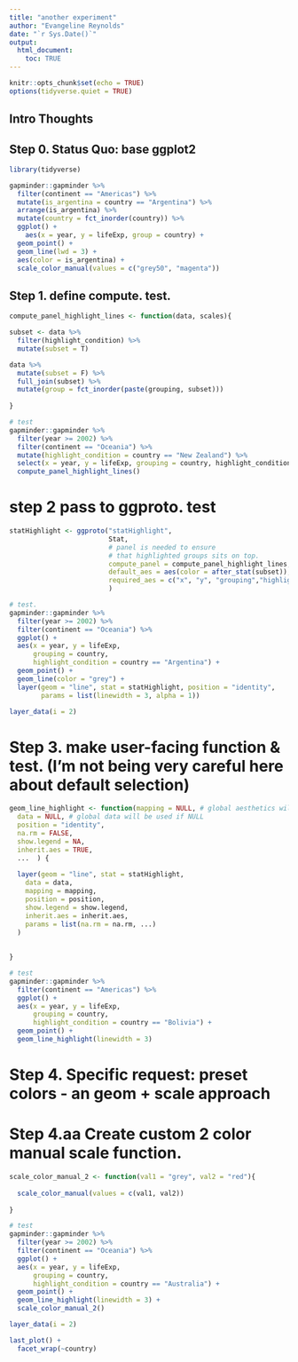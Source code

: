 ```yaml
---
title: "another experiment"
author: "Evangeline Reynolds"
date: "`r Sys.Date()`"
output: 
  html_document:
    toc: TRUE
---
```


```r
knitr::opts_chunk$set(echo = TRUE)
options(tidyverse.quiet = TRUE)
```




## Intro Thoughts


## Step 0. Status Quo: base ggplot2

```r
library(tidyverse)

gapminder::gapminder %>% 
  filter(continent == "Americas") %>% 
  mutate(is_argentina = country == "Argentina") %>% 
  arrange(is_argentina) %>%
  mutate(country = fct_inorder(country)) %>% 
  ggplot() + 
    aes(x = year, y = lifeExp, group = country) + 
  geom_point() + 
  geom_line(lwd = 3) + 
  aes(color = is_argentina) + 
  scale_color_manual(values = c("grey50", "magenta"))
```

## Step 1. define compute. test.

```r
compute_panel_highlight_lines <- function(data, scales){

subset <- data %>% 
  filter(highlight_condition) %>% 
  mutate(subset = T)

data %>%
  mutate(subset = F) %>% 
  full_join(subset) %>% 
  mutate(group = fct_inorder(paste(grouping, subset)))
  
}

# test
gapminder::gapminder %>% 
  filter(year >= 2002) %>% 
  filter(continent == "Oceania") %>% 
  mutate(highlight_condition = country == "New Zealand") %>% 
  select(x = year, y = lifeExp, grouping = country, highlight_condition) %>% 
  compute_panel_highlight_lines()
```

# step 2 pass to ggproto. test

```r
statHighlight <- ggproto("statHighlight",
                         Stat,
                         # panel is needed to ensure 
                         # that highlighted groups sits on top.
                         compute_panel = compute_panel_highlight_lines,
                         default_aes = aes(color = after_stat(subset)),
                         required_aes = c("x", "y", "grouping","highlight_condition")
                         )

# test.
gapminder::gapminder %>% 
  filter(year >= 2002) %>% 
  filter(continent == "Oceania") %>% 
  ggplot() + 
  aes(x = year, y = lifeExp, 
      grouping = country, 
      highlight_condition = country == "Argentina") + 
  geom_point() + 
  geom_line(color = "grey") + 
  layer(geom = "line", stat = statHighlight, position = "identity",
        params = list(linewidth = 3, alpha = 1))

layer_data(i = 2)

```

# Step 3. make user-facing function & test. (I'm not being very careful here about default selection)

```r
geom_line_highlight <- function(mapping = NULL, # global aesthetics will be used if NULL
  data = NULL, # global data will be used if NULL
  position = "identity", 
  na.rm = FALSE, 
  show.legend = NA,
  inherit.aes = TRUE, 
  ...  ) {
  
  layer(geom = "line", stat = statHighlight, 
    data = data, 
    mapping = mapping,
    position = position, 
    show.legend = show.legend, 
    inherit.aes = inherit.aes,
    params = list(na.rm = na.rm, ...)
  )
  
  
}

# test
gapminder::gapminder %>% 
  filter(continent == "Americas") %>% 
  ggplot() + 
  aes(x = year, y = lifeExp, 
      grouping = country,
      highlight_condition = country == "Bolivia") + 
  geom_point() + 
  geom_line_highlight(linewidth = 3) 
```



# Step 4. Specific request: preset colors - an geom + scale approach

# Step 4.aa Create custom 2 color manual scale function.

```r
scale_color_manual_2 <- function(val1 = "grey", val2 = "red"){
  
  scale_color_manual(values = c(val1, val2))
  
}

```


```r
# test
gapminder::gapminder %>% 
  filter(year >= 2002) %>% 
  filter(continent == "Oceania") %>% 
  ggplot() + 
  aes(x = year, y = lifeExp, 
      grouping = country,
      highlight_condition = country == "Australia") + 
  geom_point() + 
  geom_line_highlight(linewidth = 3) + 
  scale_color_manual_2()

layer_data(i = 2)

last_plot() + 
  facet_wrap(~country)
```
  
